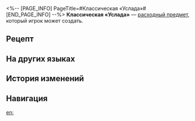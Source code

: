 <%-- [PAGE_INFO]
PageTitle=#Классическая «Услада»#
[END_PAGE_INFO] --%>
{{Расходный предмет Инфобокс
|id          = 401025
|Изображения = Предмет Классическая «Услада».png
|Тип         = Расходные предметы силы атаки
|Редкость    = 2
|Эффект      = Повышает силу атаки всех союзников на 10% плюс 120 ед. в следующем бою.
|Описание    = Когда речь идёт об «Усладе», «классика» - значит лучшее. Несмотря на три попытки изменить формулу, компания была вынуждена вернуться к исходному рецепту из-за жалоб недовольных клиентов.
|Рецепт      = {{cx|Отсутствует источник}}
|Источник1   = [[Универсальная машина для синтеза]]
|Источник2   = [[Андерсон]]
|Источник3   = 
}}
{{Описание|''«Наши проверки двойным слепым методом показывают, что более 70% клиентов не смогли определить разницу между новой формулой и подлинной».''}}
'''Классическая «Услада»''' — [[расходный предмет]], который игрок может создать.

==Рецепт==
{{Рецепт
|Тип            = Синтез
|Группа         = Расходные предметы
|Безмятежность  = 2
|Разбитые мечты = 2
|Сортировка     = Безмятежность;Разбитые мечты
}}

==На других языках==
{{На других языках
|en   = Classic SoulGlad
|zhs  = 经典苏乐达
|zht  = 經典蘇樂達
|ja   = クラシックスラーダ
|ko   = 클래식 솔글래드
|es   = FelizAlma clásica
|fr   = Félicitâme classique
|ru   = Классическая «Услада»
|th   = Classic SoulGlad
|vi   = SoulGlad Kinh Điển
|de   = SeelFroh Classic
|id   = Classic SoulGlad
|pt   = FelizAlma Original
}}

==История изменений==
{{История изменений|3.5}}

==Навигация==
{{Расходные предметы Навбокс}}

[[en:]]